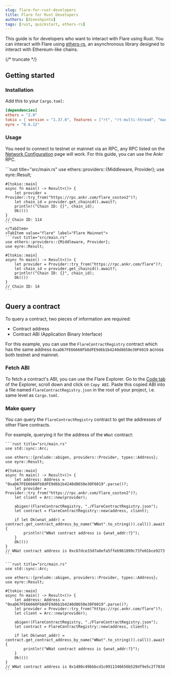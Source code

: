 ```yaml
---
slug: flare-for-rust-developers
title: Flare for Rust Developers
authors: [dineshpinto]
tags: [rust, quickstart, ethers-rs]
---
```



This guide is for developers who want to interact with Flare using Rust. You can interact with Flare using [ethers-rs](https://github.com/gakonst/ethers-rs), an asynchronous library designed to interact with Ethereum-like chains.

{/* truncate */}

## Getting started

### Installation

Add this to your `Cargo.toml`:

```toml title="Cargo.toml"
[dependencies]
ethers = "2.0"
tokio = { version = "1.37.0", features = ["rt", "rt-multi-thread", "macros"] }
eyre = "0.6.12"
```

### Usage

You need to connect to testnet or mainnet via an RPC, any RPC listed on the [Network Configuration](../docs/flare/configuration#configuration) page will work. For this guide, you can use the Ankr RPC.

<Tabs groupId="network">
  <TabItem value="coston2" label="Coston2 Testnet" default>
    ```rust title="src/main.rs"
    use ethers::providers::{Middleware, Provider};
    use eyre::Result;

    #[tokio::main]
    async fn main() -> Result<()> {
        let provider = Provider::try_from("https://rpc.ankr.com/flare_coston2")?;
        let chain_id = provider.get_chainid().await?;
        println!("Chain ID: {}", chain_id);
        Ok(())
    }
    // Chain ID: 114
    ```
    </TabItem>
    <TabItem value="flare" label="Flare Mainnet">
    ```rust title="src/main.rs"
    use ethers::providers::{Middleware, Provider};
    use eyre::Result;

    #[tokio::main]
    async fn main() -> Result<()> {
        let provider = Provider::try_from("https://rpc.ankr.com/flare")?;
        let chain_id = provider.get_chainid().await?;
        println!("Chain ID: {}", chain_id);
        Ok(())
    }
    // Chain ID: 14
    ```

  </TabItem>
</Tabs>

## Query a contract

To query a contract, two pieces of information are required:

- Contract address
- Contract ABI (Application Binary Interface)

For this example, you can use the `FlareContractRegistry` contract which has the same address `0xaD67FE66660Fb8dFE9d6b1b4240d8650e30F6019` across both testnet and mainnet.

### Fetch ABI

To fetch a contract's ABI, you can use the Flare Explorer. Go to the [Code tab](https://flare-explorer.flare.network/address/0xaD67FE66660Fb8dFE9d6b1b4240d8650e30F6019/contracts#address-tabs) of the Explorer, scroll down and click on `Copy ABI`. Paste this copied ABI into a file named `FlareContractRegistry.json` in the root of your project, i.e. same level as `Cargo.toml`.

### Make query

You can query the `FlareContractRegistry` contract to get the addresses of other Flare contracts.

For example, querying it for the address of the `WNat` contract:

<Tabs groupId="network">
  <TabItem value="coston2" label="Coston2 Testnet" default>

    ```rust title="src/main.rs"
    use std::sync::Arc;

    use ethers::{prelude::abigen, providers::Provider, types::Address};
    use eyre::Result;

    #[tokio::main]
    async fn main() -> Result<()> {
        let address: Address = "0xaD67FE66660Fb8dFE9d6b1b4240d8650e30F6019".parse()?;
        let provider = Provider::try_from("https://rpc.ankr.com/flare_coston2")?;
        let client = Arc::new(provider);

        abigen!(FlareContractRegistry, "./FlareContractRegistry.json");
        let contract = FlareContractRegistry::new(address, client);

        if let Ok(wnat_addr) = contract.get_contract_address_by_name("WNat".to_string()).call().await {
            println!("WNat contract address is {wnat_addr:?}");
        }
        Ok(())
    }
    // WNat contract address is 0xc67dce33d7a8efa5ffeb961899c73fe01bce9273
    ```

  </TabItem>
    <TabItem value="flare" label="Flare Mainnet">

    ```rust title="src/main.rs"
    use std::sync::Arc;

    use ethers::{prelude::abigen, providers::Provider, types::Address};
    use eyre::Result;

    #[tokio::main]
    async fn main() -> Result<()> {
        let address: Address = "0xaD67FE66660Fb8dFE9d6b1b4240d8650e30F6019".parse()?;
        let provider = Provider::try_from("https://rpc.ankr.com/flare")?;
        let client = Arc::new(provider);

        abigen!(FlareContractRegistry, "./FlareContractRegistry.json");
        let contract = FlareContractRegistry::new(address, client);

        if let Ok(wnat_addr) = contract.get_contract_address_by_name("WNat".to_string()).call().await {
            println!("WNat contract address is {wnat_addr:?}");
        }
        Ok(())
    }
    // WNat contract address is 0x1d80c49bbbcd1c0911346656b529df9e5c2f783d
    ```

  </TabItem>
</Tabs>
